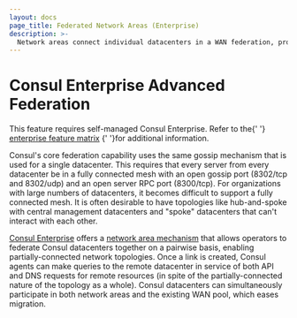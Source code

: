 ```yaml
---
layout: docs
page_title: Federated Network Areas (Enterprise)
description: >-
  Network areas connect individual datacenters in a WAN federation, providing an alternative to connecting every datacenter. Learn how to support hub-and-spoke network topologies in a WAN federated Consul deployment.
---
```


# Consul Enterprise Advanced Federation

<EnterpriseAlert>
  This feature requires
  self-managed Consul Enterprise.
  Refer to the{' '}
  <a href="/consul/docs/enterprise#consul-enterprise-feature-availability">enterprise feature matrix</a>
  {' '}for additional information.
</EnterpriseAlert>

Consul's core federation capability uses the same gossip mechanism that is used
for a single datacenter. This requires that every server from every datacenter
be in a fully connected mesh with an open gossip port (8302/tcp and 8302/udp)
and an open server RPC port (8300/tcp). For organizations with large numbers of
datacenters, it becomes difficult to support a fully connected mesh. It is often
desirable to have topologies like hub-and-spoke with central management
datacenters and "spoke" datacenters that can't interact with each other.

[Consul Enterprise](https://www.hashicorp.com/consul) offers a [network
area mechanism](https://learn.hashicorp.com/tutorials/consul/federation-network-areas) that allows operators to
federate Consul datacenters together on a pairwise basis, enabling
partially-connected network topologies. Once a link is created, Consul agents
can make queries to the remote datacenter in service of both API and DNS
requests for remote resources (in spite of the partially-connected nature of the
topology as a whole). Consul datacenters can simultaneously participate in both
network areas and the existing WAN pool, which eases migration.
